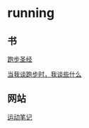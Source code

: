 = running =

== 书 ==
[[http://book.douban.com/subject/2340062/|跑步圣经]]

[[http://book.douban.com/subject/3369600/|当我谈跑步时，我谈些什么]]

== 网站 ==
[[http://www.sportsnote.com.tw/running/index.aspx|运动笔记]]
